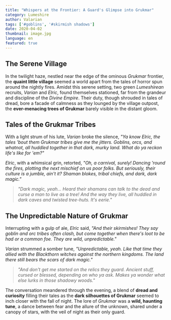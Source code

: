 ```yaml
---
title: "Whispers at the Frontier: A Guard's Glimpse into Grukmar"
category: Lumeshire
author: Valarian
tags: ['#goblins', '#skirmish shadows']
date: 2020-04-02
thumbnail: image.jpg
language: en
featured: true
---
```


## The Serene Village

In the twilight haze, nestled near the edge of the ominous *Grukmar* frontier, the **quaint little village** seemed a world apart from the tales of horror spun around the nightly fires. Amidst this serene setting, two green *Lumeshirean* recruits, *Varian* and *Elric*, found themselves stationed, far from the grandeur and discipline of the *Divine Empire*. Their duty, though shrouded in tales of dread, bore a facade of calmness as they lounged by the village outpost, the **ever-menacing trees of Grukmar** barely visible in the distant gloom.

## Tales of the Grukmar Tribes

With a light strum of his lute, *Varian* broke the silence, *"Ya know Elric, the tales 'bout them Grukmar tribes give me the jitters. Goblins, orcs, and whatnot, all huddled together in that dark, murky land. What do ya reckon life's like for 'em?"*

*Elric*, with a whimsical grin, retorted, *"Oh, a carnival, surely! Dancing 'round the fires, plotting the next mischief on us poor folks. But seriously, their culture is a jumble, ain't it? Shaman blokes, tribal chiefs, and dark, dark magic."*

> *"Dark magic, yeah... Heard their shamans can talk to the dead and curse a man to live as a tree! And the way they live, all huddled in dark caves and twisted tree-huts. It's eerie."*

## The Unpredictable Nature of Grukmar

Interrupting with a gulp of ale, *Elric* said, *"And their skirmishes! They say goblin and orc tribes often clash, but come together when there's loot to be had or a common foe. They are wild, unpredictable."*

*Varian* strummed a somber tune, *"Unpredictable, yeah. Like that time they allied with the Blackthorn witches against the northern kingdoms. The land there still bears the scars of dark magic."*

> *"And don't get me started on the relics they guard. Ancient stuff, cursed or blessed, depending on who ya ask. Makes ya wonder what else lurks in those shadowy woods."*

The conversation meandered through the evening, a blend of **dread and curiosity** filling their tales as the **dark silhouettes of Grukmar** seemed to inch closer with the fall of night. The lore of *Grukmar* was a **wild, haunting tune**, a dance between fear and the allure of the unknown, shared under a canopy of stars, with the veil of night as their only guard.
